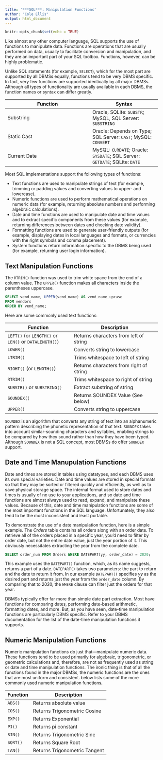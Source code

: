 ```yaml
---
title: '***SQL***: Manipulation Functions'
author: "Cole Ellis"
output: html_document
---
```


```r
knitr::opts_chunk$set(echo = TRUE)
```

Like almost any other computer language, SQL supports the use of functions to manipulate data. Functions are operations that are usually performed on data, usually to facilitate conversion and manipulation, and they are an important part of your SQL toolbox.  Functions, however, can be highly problematic.

Unlike SQL statements (for example, `SELECT`), which for the most part are supported by all DBMSs equally, functions tend to be very DBMS specific. In fact, very few functions are supported identically by all major DBMSs. Although all types of functionality are usually available in each DBMS, the function names or syntax can differ greatly.

| Function | Syntax |
|----------|--------|
| Substring | Oracle, SQLite: `SUBSTR`; MySQL, SQL Server: `SUBSTRING` |
| Static Cast | Oracle: Depends on Type; SQL Server: `CAST`; MySQL: `CONVERT` |
| Current Date | MySQL: `CURDATE`; Oracle: `SYSDATE`; SQL Server: `GETDATE`; SQLite: `DATE` |

Most SQL implementations support the following types of functions:

- Text functions are used to manipulate strings of text (for example, trimming or padding values and converting values to upper- and lowercase).
- Numeric functions are used to perform mathematical operations on numeric data (for example, returning absolute numbers and performing algebraic calculations).
- Date and time functions are used to manipulate date and time values and to extract specific components from these values (for example, returning differences between dates and checking date validity).
- Formatting functions are used to generate user-friendly outputs (for example, displaying dates in local languages and formats, or currencies with the right symbols and comma placement).
- System functions return information specific to the DBMS being used (for example, returning user login information).

## Text Manipulation Functions
The `RTRIM()` function was used to trim white space from the end of a column value. The `UPPER()` function makes all characters inside the parentheses uppercase.
```sql
SELECT vend_name, UPPER(vend_name) AS vend_name_upcase
FROM vendors
ORDER BY vend_name;
```
Here are some commonly used text functions:

| Function | Description |
|----------|-------------|
| `LEFT()` (or `LENGTH()` or `LEN()` or `DATALENGTH()`) | Returns characters from left of string |
| `LOWER()` | Converts string to lowercase |
| `LTRIM()` | Trims whitespace to left of string |
| `RIGHT()` (or `LENGTH()`) | Returns characters from right of string |
| `RTRIM()` | Trims whitespace to right of string |
| `SUBSTR()` or `SUBSTRING()` | Extract substring of string |
| `SOUNDEX()` | Returns SOUNDEX Value (See below) |
| `UPPER()` | Converts string to uppercase |

`SOUNDEX` is an algorithm that converts any string of text into an alphanumeric pattern describing the phonetic representation of that text. `SOUNDEX` takes into account similar-sounding characters and syllables, enabling strings to be compared by how they sound rather than how they have been typed. Although `SOUNDEX` is not a SQL concept, most DBMSs do offer `SOUNDEX` support.

## Date and Time Manupulation Functions
Date and times are stored in tables using datatypes, and each DBMS uses its own special varieties. Date and time values are stored in special formats so that they may be sorted or filtered quickly and efficiently, as well as to save physical storage space.  The internal format used to store dates and times is usually of no use to your applications, and so date and time functions are almost always used to read, expand, and manipulate these values. Because of this, date and time manipulation functions are some of the most important functions in the SQL language. Unfortunately, they also tend to be the most inconsistent and least portable.

To demonstrate the use of a date manipulation function, here is a simple example. The *Orders* table contains all orders along with an order date. To retrieve all of the orders placed in a specific year, you’d need to filter by order date, but not the entire date value, just the year portion of it. This obviously necessitates extracting the year from the complete date.
```sql
SELECT order_num FROM Orders WHERE DATEPART(yy, order_date) = 2020;
```
This example uses the `DATEPART()` function, which, as its name suggests, returns a part of a date. `DATEPART()` takes two parameters: the part to return and the date to return it from. In our example `DATEPART()` specifies *yy* as the desired part and returns just the year from the `order_date` column. By comparing that to 2020, the `WHERE` clause can filter just the orders for that year.

DBMSs typically offer far more than simple date part extraction. Most have functions for comparing dates, performing date-based arithmetic, formatting dates, and more. But, as you have seen, date-time manipulation functions are particularly DBMS specific. Refer to your DBMS documentation for the list of the date-time manipulation functions it supports.

## Numeric Manipulation Functions
Numeric manipulation functions do just that—manipulate numeric data. These functions tend to be used primarily for algebraic, trigonometric, or geometric calculations and, therefore, are not as frequently used as string or date and time manipulation functions. The ironic thing is that of all the functions found in the major DBMSs, the numeric functions are the ones that are most uniform and consistent. below lists some of the more commonly used numeric manipulation functions.

| Function | Description |
|----------|-------------|
| `ABS()` | Returns absolute value |
| `COS()` | Returns Trigonometric Cosine |
| `EXP()` | Returns Exponential |
| `PI()` | Returns pi constant |
| `SIN()` | Returns Trigonometric Sine |
| `SQRT()` | Returns Square Root |
| `TAN()` | Returns Trigonometric Tangent |